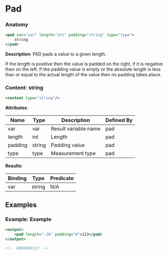 # Pad

### Anatomy

```xml
<pad var="var" length="int" padding="string" type="type">
    string
</pad>
```

 **Description**:
 PAD pads a value to a given length.

If the length is positive then the value is padded on the right, if it is negative then on the left. If the padding value is empty or the absolute length is less than or equal to the actual length of the value then no padding takes place.

### Content: string

```xml
<content type="string"/>
```

**Attributes**:

| Name | Type | Description | Defined By |
| ---- | ---- | ----------- | ---------- |
| var | var | Result variable name | pad |
| length | int | Length | pad |
| padding | string | Padding value | pad |
| type | type | Measurement type | pad |


**Results**:

| Binding | Type | Predicate |
| ------- | ---- | --------- |
| var | string | N/A |


## Examples

### Example: Example

```xml
<output>
	<pad length="-10" padding="0">123</pad>
</output>

<!-- 0000000123 -->
```

